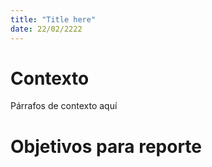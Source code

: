 ```yaml
---
title: "Title here"
date: 22/02/2222
---
```


# Contexto

Párrafos de contexto aquí

# Objetivos para reporte